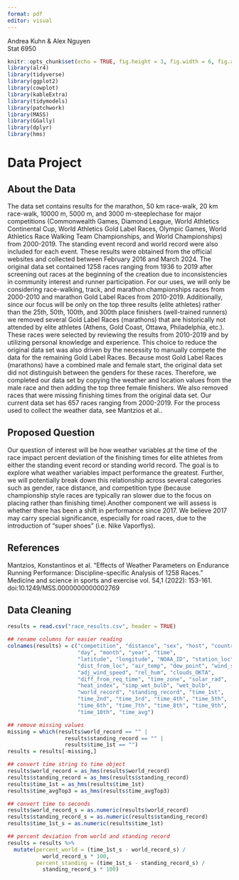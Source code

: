 ```yaml
---
format: pdf
editor: visual
---
```


Andrea Kuhn & Alex Nguyen \
Stat 6950

```r
knitr::opts_chunk$set(echo = TRUE, fig.height = 3, fig.width = 6, fig.align = 'center', message = FALSE, number_sections = FALSE)
library(alr4)
library(tidyverse)
library(ggplot2)
library(cowplot)
library(kableExtra)
library(tidymodels)
library(patchwork)
library(MASS)
library(GGally)
library(dplyr)
library(hms)
```

# Data Project

## About the Data

The data set contains results for the marathon, 50 km race-walk, 20 km race-walk, 10000 m, 5000 m, and 3000 m-steeplechase for major competitions (Commonwealth Games, Diamond League, World Athletics Continental Cup, World Athletics Gold Label Races, Olympic Games, World Athletics Race Walking Team Championships, and World Championships) from 2000-2019. The standing event record and world record were also included for each event. These results were obtained from the official websites and collected between February 2016 and March 2024.\newline\newline \noindent 
The original data set contained 1258 races ranging from 1936 to 2019 after screening out races at the beginning of the creation due to inconsistencies in community interest and runner participation. For our uses, we will only be considering race-walking, track, and marathon championships races from 2000-2010 and marathon Gold Label Races from 2010-2019. Additionally, since our focus will be only on the top three results (elite athletes) rather than the 25th, 50th, 100th, and 300th place finishers (well-trained runners) we removed several Gold Label Races (marathons) that are historically not attended by elite athletes (Athens, Gold Coast, Ottawa, Philadelphia, etc.). These races were selected by reviewing the results from 2010-2019 and by utilizing personal knowledge and experience. This choice to reduce the original data set was also driven by the necessity to manually compete the data for the remaining Gold Label Races. Because most Gold Label Races (marathons) have a combined male and female start, the original data set did not distinguish between the genders for these races. Therefore, we completed our data set by copying the weather and location values from the male race and then adding the top three female finishers. We also removed races that were missing finishing times from the original data set. Our current data set has 657 races ranging from 2000-2019.\newline\newline \noindent 
For the process used to collect the weather data, see Mantzios et al..

## Proposed Question

Our question of interest will be how weather variables at the time of the race impact percent deviation of the finishing times for elite athletes from either the standing event record or standing world record. The goal is to explore what weather variables impact performance the greatest. Further, we will potentially break down this relationship across several categories such as gender, race distance, and competition type (because championship style races are typically ran slower due to the focus on placing rather than finishing time).\newline\newline \noindent Another component we will assess is whether there has been a shift in performance since 2017. We believe 2017 may carry special significance, especially for road races, due to the introduction of "super shoes" (i.e. Nike Vaporflys).

## References

Mantzios, Konstantinos et al. “Effects of Weather Parameters on Endurance Running Performance: Discipline-specific Analysis of 1258 Races.” Medicine and science in sports and exercise vol. 54,1 (2022): 153-161. doi:10.1249/MSS.0000000000002769

## Data Cleaning
```r
results = read.csv("race_results.csv", header = TRUE)

## rename columns for easier reading
colnames(results) = c("competition", "distance", "sex", "host", "country",
                      "day", "month", "year", "time",
                      "latitude", "longitude", "NOAA_ID", "station_loc", 
                      "dist_from_loc", "air_temp", "dew_point", "wind_speed", 
                      "adj_wind_speed", "rel_hum", "clouds_OKTA", 
                      "diff_from_req_time", "time_zone", "solar_rad",
                      "heat_index", "simp_wet_bulb", "wet_bulb",
                      "world_record", "standing_record", "time_1st", 
                      "time_2nd", "time_3rd", "time_4th", "time_5th", 
                      "time_6th", "time_7th", "time_8th", "time_9th", 
                      "time_10th", "time_avg")

## remove missing values
missing = which(results$world_record == "" | 
                  results$standing_record == "" | 
                  results$time_1st == "")
results = results[-missing,]

## convert time string to time object
results$world_record = as_hms(results$world_record)
results$standing_record = as_hms(results$standing_record)
results$time_1st = as_hms(results$time_1st)
results$time_avgTop3 = as_hms(results$time_avgTop3)

## convert time to seconds
results$world_record_s = as.numeric(results$world_record)
results$standing_record_s = as.numeric(results$standing_record)
results$time_1st_s = as.numeric(results$time_1st)

## percent deviation from world and standing record
results = results %>% 
  mutate(percent_world = (time_1st_s - world_record_s) / 
           world_record_s * 100,
         percent_standing = (time_1st_s - standing_record_s) / 
           standing_record_s * 100)
```

